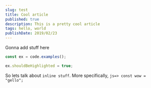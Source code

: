 ```yaml
---
slug: test
title: Cool article
published: true
description: This is a pretty cool article
tags: hello, world
publishDate: 2019/02/23
---
```


Gonna add stuff here

```js
const ex = code.examples();

ex.shouldBeHighlighted = true;
```

So lets talk about `inline stuff`. More specifically, `js=> const wow = "gello";`
